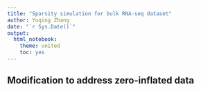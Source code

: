 ```yaml
---
title: "Sparsity simulation for bulk RNA-seq dataset"
author: Yuqing Zhang
date: "`r Sys.Date()`"
output:
  html_notebook:
    theme: united
    toc: yes
---
```


## Modification to address zero-inflated data




